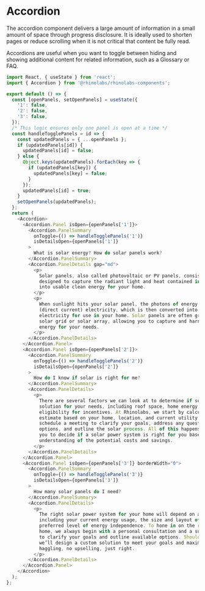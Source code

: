 
<Meta title="Components/Accordion/Codesandbox" />

# Accordion

The accordion component delivers a large amount of information in a small amount of space through progress disclosure. It is ideally used to shorten pages or reduce scrolling when it is not critical that content be fully read.

Accordions are useful when you want to toggle between hiding and showing additional content for related information, such as a Glossary or FAQ.

```js codesandbox=rhinolabs-components
import React, { useState } from 'react';
import { Accordion } from '@rhinolabs/rhinolabs-components';

export default () => {
  const [openPanels, setOpenPanels] = useState({
    '1': false,
    '2': false,
    '3': false,
  });
  /* This logic ensures only one panel is open at a time */
  const handleTogglePanels = id => {
    const updatedPanels = { ...openPanels };
    if (updatedPanels[id]) {
      updatedPanels[id] = false;
    } else {
      Object.keys(updatedPanels).forEach(key => {
        if (updatedPanels[key]) {
          updatedPanels[key] = false;
        }
      });
      updatedPanels[id] = true;
    }
    setOpenPanels(updatedPanels);
  };
  return (
    <Accordion>
      <Accordion.Panel isOpen={openPanels['1']}>
        <Accordion.PanelSummary
          onToggle={() => handleTogglePanels('1')}
          isDetailsOpen={openPanels['1']}
        >
          What is solar energy? How do solar panels work?
        </Accordion.PanelSummary>
        <Accordion.PanelDetails gap="md">
          <p>
            Solar panels, also called photovoltaic or PV panels, consist of solar cells that are
            designed to capture the radiant light and heat contained in sunlight and convert it
            into usable clean energy for your home.
          </p>
          <p>
            When sunlight hits your solar panel, the photons of energy are converted into DC
            (direct current) electricity, which is then converted into AC (alternating current)
            electricity for use in your home. Solar panels are often grouped together to form a
            solar grid or solar array, allowing you to capture and harness the right amount of
            energy for your needs.
          </p>
        </Accordion.PanelDetails>
      </Accordion.Panel>
      <Accordion.Panel isOpen={openPanels['2']}>
        <Accordion.PanelSummary
          onToggle={() => handleTogglePanels('2')}
          isDetailsOpen={openPanels['2']}
        >
          How do I know if solar is right for me?
        </Accordion.PanelSummary>
        <Accordion.PanelDetails>
          <p>
            There are several factors we can look at to determine if solar might be a good
            solution for your needs, including roof space, home energy usage, credit health, and
            eligibility for incentives. At Rhinolabs, we start by calculating a quick savings
            estimate based on your home, location, and current utility costs. Then, we’ll
            schedule a meeting to clarify your goals, address any questions, identify purchase
            options, and outline the solar process. All of this happens before you pay, allowing
            you to decide if a solar power system is right for you based on a complete
            understanding of the potential costs and savings.
          </p>
        </Accordion.PanelDetails>
      </Accordion.Panel>
      <Accordion.Panel isOpen={openPanels['3']} borderWidth="0">
        <Accordion.PanelSummary
          onToggle={() => handleTogglePanels('3')}
          isDetailsOpen={openPanels['3']}
        >
          How many solar panels do I need?
        </Accordion.PanelSummary>
        <Accordion.PanelDetails>
          <p>
            The right solar power system for your home will depend on a variety of factors,
            including your current energy usage, the size and layout of your roof, and your
            preferred level of energy independence. To hone in on the right solution for your
            home, we always begin with a personal consultation and a survey, both of which serve
            to clarify your goals and outline available options. Should you choose to invest,
            we’ll design a custom solution to meet your goals and maximize your savings—no
            haggling, no upselling, just right.
          </p>
        </Accordion.PanelDetails>
      </Accordion.Panel>
    </Accordion>
  );
};
```
